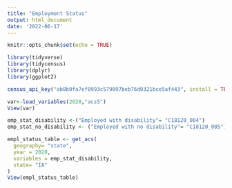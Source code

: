 ```yaml
---
title: "Employment Status"
output: html_document
date: '2022-06-17'
---
```


```r
knitr::opts_chunk$set(echo = TRUE)
```

```r
library(tidyverse)
library(tidycensus)
library(dplyr)
library(ggplot2)
```

```r
census_api_key("ab8b0fa7ef0993c579097beb76d0321bce5af443", install = TRUE)
```
```r
var<-load_variables(2020,"acs5")
View(var)
```

```r
emp_stat_disability <-("Employed with disability"= "C18120_004")
emp_stat_no_disability <- ("Employed with no disability"= "C18120_005")
```
```r
empl_status_table <- get_acs(
  geography= "state",
  year = 2020,
  variables = emp_stat_disability,
  state= "IA"
)
View(empl_status_table)
```
